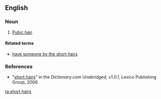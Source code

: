 ==English==

===Noun===
{{en-plural-noun|[[short]] [[hair]]s}}

# {{context|idiom|slang}} [[pubic hair|Pubic hair]].

====Related terms====
*[[have someone by the short hairs]]

===References===
*"[http://dictionary.reference.com/search?r=2&q=short%20hairs short hairs]" in the ''Dictionary.com Unabridged, v1.0.1'', Lexico Publishing Group, 2006.

[[ta:short hairs]]
